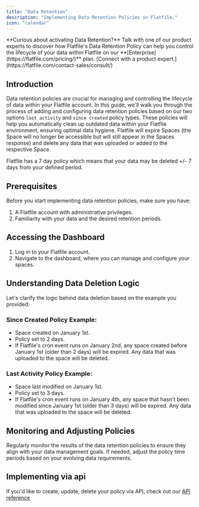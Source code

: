 ```yaml
---
title: "Data Retention"
description: "Implementing Data Retention Policies in Flatfile."
icon: "calendar"
---
```


<Tip>
  **Curious about activating Data Retention?** Talk with one of our product
  experts to discover how Flatfile's Data Retention Policy can help you control
  the lifecycle of your data within Flatfile on our
  **[Enterprise](https://flatfile.com/pricing/)** plan. [Connect with a product
  expert.](https://flatfile.com/contact-sales/consult/)
</Tip>

## Introduction

Data retention policies are crucial for managing and controlling the lifecycle of data within your Flatfile account. In this guide, we'll walk you through the process of adding and configuring data retention policies based on our two options `last activity` and `since created` policy types.
These policies will help you automatically clean up outdated data within your Flatfile environment, ensuring optimal data hygiene.
Flatfile will expire Spaces (the Space will no longer be accessible but will still appear in the Spaces response) and delete any data that was uploaded or added to the respective Space.

<Note>
  Flatfile has a 7 day policy which means that your data may be deleted +/- 7
  days from your defined period.
</Note>

## Prerequisites

Before you start implementing data retention policies, make sure you have:

1. A Flatfile account with administrative privileges.
2. Familiarity with your data and the desired retention periods.

## Accessing the Dashboard

1. Log in to your Flatfile account.
2. Navigate to the dashboard, where you can manage and configure your spaces.

## Understanding Data Deletion Logic

Let's clarify the logic behind data deletion based on the example you provided:

### Since Created Policy Example:

- Space created on January 1st.
- Policy set to 2 days.
- If Flatfile's cron event runs on January 2nd, any space created before January 1st (older than 2 days) will be expired. Any data that was uploaded to the space will be deleted.

### Last Activity Policy Example:

- Space last modified on January 1st.
- Policy set to 3 days.
- If Flatfile's cron event runs on January 4th, any space that hasn't been modified since January 1st (older than 3 days) will be expired. Any data that was uploaded to the space will be deleted.

## Monitoring and Adjusting Policies

Regularly monitor the results of the data retention policies to ensure they align with your data management goals.
If needed, adjust the policy time periods based on your evolving data requirements.

## Implementing via api

If you'd like to create, update, delete your policy via API, check out our [API reference](https://reference.flatfile.com/)
